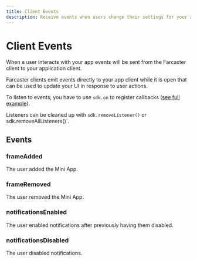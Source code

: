 ```yaml
---
title: Client Events
description: Receive events when users change their settings for your app
---
```


# Client Events

When a user interacts with your app events will be sent from the Farcaster
client to your application client.


Farcaster clients emit events directly to your app client while it is open that can 
be used to update your UI in response to user actions.

To listen to events, you have to use `sdk.on` to register callbacks ([see full
example](https://github.com/farcasterxyz/frames-v2-demo/blob/20d454f5f6b1e4f30a6a49295cbd29ca7f30d44a/src/components/Demo.tsx#L92-L124)).

Listeners can be cleaned up with `sdk.removeListener()` or sdk.removeAllListeners()`.

## Events

### frameAdded

The user added the Mini App.

### frameRemoved

The user removed the Mini App.

### notificationsEnabled

The user enabled notifications after previously having them disabled.

### notificationsDisabled

The user disabled notifications.


